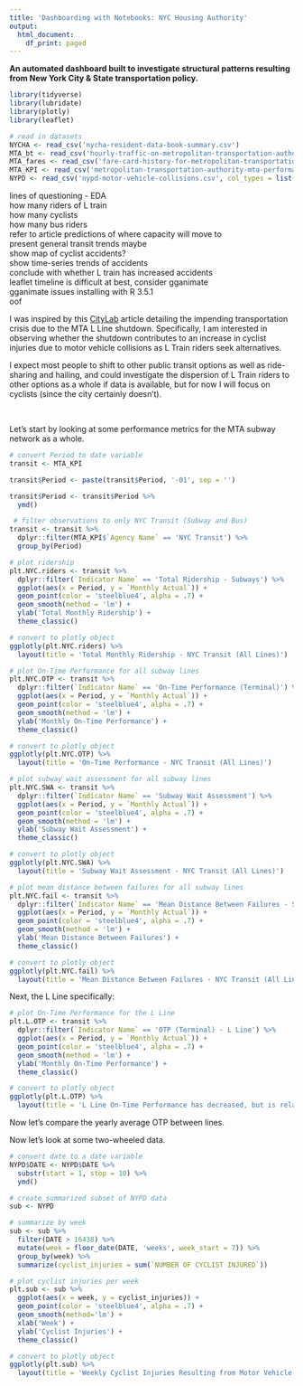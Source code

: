 ---
title: 'Dashboarding with Notebooks: NYC Housing Authority'
output:
  html_document:
    df_print: paged
---

**An automated dashboard built to investigate structural patterns resulting from New York City & State transportation policy.**  

```{r message=FALSE, echo=FALSE}
library(tidyverse)
library(lubridate)
library(plotly)
library(leaflet)
```

```{r message=FALSE, echo=FALSE}
# read in datasets 
NYCHA <- read_csv('nycha-resident-data-book-summary.csv')                                                                # NYC Housing Authority data 
MTA_bt <- read_csv('hourly-traffic-on-metropolitan-transportation-authority-mta-bridges-and-tunnels-beginning-2010.csv') # MTA bridges & tunnels data
MTA_fares <- read_csv('fare-card-history-for-metropolitan-transportation-authority-mta-beginning-2010.csv')              # MTA subway fare data  
MTA_KPI <- read_csv('metropolitan-transportation-authority-mta-performance-indicators-per-agency-beginning-2008.csv')    # MTA KPI performance data 
NYPD <- read_csv('nypd-motor-vehicle-collisions.csv', col_types = list(DATE = col_character()))                          # NYPD collision data 
```

lines of questioning - EDA  
how many riders of L train  
how many cyclists  
how many bus riders  
refer to article predictions of where capacity will move to   
present general transit trends maybe  
show map of cyclist accidents?  
show time-series trends of accidents  
conclude with whether L train has increased accidents  
leaflet timeline is difficult at best, consider gganimate  
gganimate issues installing with R 3.5.1  
oof  

I was inspired by this [CityLab](https://www.citylab.com/perspective/2018/12/new-york-city-electric-bikes-transit-crisis-de-blasio/577969/) article detailing the impending transportation crisis due to the MTA L Line shutdown. Specifically, I am interested in observing whether the shutdown contributes to an increase in cyclist injuries due to motor vehicle collisions as L Train riders seek alternatives.  
  
I expect most people to shift to other public transit options as well as ride-sharing and hailing, and could investigate the dispersion of L Train riders to other options as a whole if data is available, but for now I will focus on cyclists (since the city certainly doesn't).  

<br> 

Let's start by looking at some performance metrics for the MTA subway network as a whole. 
<br>
```{r echo=FALSE}
# convert Period to date variable
transit <- MTA_KPI

transit$Period <- paste(transit$Period, '-01', sep = '')

transit$Period <- transit$Period %>%
  ymd()

 # filter observations to only NYC Transit (Subway and Bus)
transit <- transit %>% 
  dplyr::filter(MTA_KPI$`Agency Name` == 'NYC Transit') %>%
  group_by(Period) 
```

```{r echo=FALSE, message=FALSE}
# plot ridership 
plt.NYC.riders <- transit %>% 
  dplyr::filter(`Indicator Name` == 'Total Ridership - Subways') %>%
  ggplot(aes(x = Period, y = `Monthly Actual`)) + 
  geom_point(color = 'steelblue4', alpha = .7) + 
  geom_smooth(method = 'lm') + 
  ylab('Total Monthly Ridership') +
  theme_classic()

# convert to plotly object
ggplotly(plt.NYC.riders) %>% 
  layout(title = 'Total Monthly Ridership - NYC Transit (All Lines)')
```

```{r echo=FALSE, message=FALSE}
# plot On-Time Performance for all subway lines
plt.NYC.OTP <- transit %>% 
  dplyr::filter(`Indicator Name` == 'On-Time Performance (Terminal)') %>%
  ggplot(aes(x = Period, y = `Monthly Actual`)) + 
  geom_point(color = 'steelblue4', alpha = .7) + 
  geom_smooth(method = 'lm') + 
  ylab('Monthly On-Time Performance') +
  theme_classic()

# convert to plotly object
ggplotly(plt.NYC.OTP) %>% 
  layout(title = 'On-Time Performance - NYC Transit (All Lines)')
```

```{r echo=FALSE, message=FALSE}
# plot subway wait assessment for all subway lines
plt.NYC.SWA <- transit %>% 
  dplyr::filter(`Indicator Name` == 'Subway Wait Assessment') %>%
  ggplot(aes(x = Period, y = `Monthly Actual`)) + 
  geom_point(color = 'steelblue4', alpha = .7) + 
  geom_smooth(method = 'lm') +
  ylab('Subway Wait Assessment') +
  theme_classic()

# convert to plotly object
ggplotly(plt.NYC.SWA) %>% 
  layout(title = 'Subway Wait Assessment - NYC Transit (All Lines)')
```

```{r echo=FALSE, message=FALSE}
# plot mean distance between failures for all subway lines 
plt.NYC.fail <- transit %>% 
  dplyr::filter(`Indicator Name` == 'Mean Distance Between Failures - Subways') %>%
  ggplot(aes(x = Period, y = `Monthly Actual`)) + 
  geom_point(color = 'steelblue4', alpha = .7) + 
  geom_smooth(method = 'lm') +
  ylab('Mean Distance Between Failures') +
  theme_classic()

# convert to plotly object
ggplotly(plt.NYC.fail) %>% 
  layout(title = 'Mean Distance Between Failures - NYC Transit (All Lines)')
```

Next, the L Line specifically: 
<br>
```{r echo=FALSE, message=FALSE}
# plot On-Time Performance for the L Line 
plt.L.OTP <- transit %>% 
  dplyr::filter(`Indicator Name` == 'OTP (Terminal) - L Line') %>% 
  ggplot(aes(x = Period, y = `Monthly Actual`)) + 
  geom_point(color = 'steelblue4', alpha = .7) + 
  geom_smooth(method = 'lm') +
  ylab('Monthly On-Time Performance') + 
  theme_classic()  

# convert to plotly object
ggplotly(plt.L.OTP) %>% 
  layout(title = 'L Line On-Time Performance has decreased, but is relatively high')
```

Now let's compare the yearly average OTP between lines.
<br>


Now let's look at some two-wheeled data.
<br>

```{r echo=FALSE}
# convert date to a date variable
NYPD$DATE <- NYPD$DATE %>% 
  substr(start = 1, stop = 10) %>% 
  ymd()

# create summarized subset of NYPD data 
sub <- NYPD 

# summarize by week
sub <- sub %>% 
  filter(DATE > 16438) %>% 
  mutate(week = floor_date(DATE, 'weeks', week_start = 7)) %>% 
  group_by(week) %>% 
  summarize(cyclist_injuries = sum(`NUMBER OF CYCLIST INJURED`))

```

```{r echo=FALSE, message=FALSE}
# plot cyclist injuries per week 
plt.sub <- sub %>% 
  ggplot(aes(x = week, y = cyclist_injuries)) +
  geom_point(color = 'steelblue4', alpha = .7) + 
  geom_smooth(method='lm') + 
  xlab('Week') +
  ylab('Cyclist Injuries') + 
  theme_classic()

# convert to plotly object
ggplotly(plt.sub) %>% 
  layout(title = 'Weekly Cyclist Injuries Resulting from Motor Vehicle Collisions')
```




<!-- ```{r message=FALSE, echo=FALSE} -->
<!-- # light data cleaning  -->
<!-- NYCHA <- NYCHA %>%  -->
<!-- slice(22:35) -->
<!-- ``` -->


<!-- ```{r echo=FALSE, fig.width=10} -->
<!-- p <- NYCHA %>%  -->
<!--   ggplot(aes(x = PROGRAM, y = `Total Families`)) +  -->
<!--   geom_bar(stat = 'identity', aes(fill = STATECITY_SECTION8_FLAG)) + -->
<!--   scale_fill_brewer('Blues', name = 'Household Type') +  -->
<!--   ylab('Total Families') + -->
<!--   xlab('Borough') + -->
<!--   theme(legend.position = 'top') +  -->
<!--   theme_classic()  -->

<!-- ggplotly(p) %>%  -->
<!--   layout(title = 'Households by Housing Type and Borough') -->
<!-- ``` -->






<!-- ```{r} -->
<!-- library(htmlwidgets) -->
<!-- library(htmltools) -->
<!-- library(leaflet) -->
<!-- library(geojsonio) -->
<!-- ``` -->

<!-- ```{r} -->
<!-- tst <- NYPD %>%  -->
<!--   slice(1:466)  -->

<!-- tst$DATE <- tst$DATE %>%  -->
<!--   ymd()  -->

<!-- tst$DATE <- format(tst$DATE, '%d-%b-%Y') -->

<!-- tst$DATE <- as.Date(tst$DATE, format = '%d-%b-%Y') -->

<!-- tst$START <- tst$DATE -->

<!-- tst <- tst %>%  -->
<!--   select(LATITUDE, LONGITUDE, START) %>%  -->
<!--   as.data.frame() -->

<!-- # set start same as end, adjust however you would like -->
<!-- tst$END <- tst$START + 30 -->

<!-- # use geojsonio to convert our data.frame to GeoJSON which timeline expects -->
<!-- tst_geo <- geojson_json(tst, lat = 'LATITUDE', lon = 'LONGITUDE', pretty = TRUE) -->

<!-- # create a leaflet map on which we will build -->
<!-- leaf <- leaflet() %>%  -->
<!--   addTiles() -->

<!-- # add leaflet-timeline as a dependency -->
<!-- leaf$dependencies[[length(leaf$dependencies)+1]] <- htmlDependency( -->
<!--     name = "leaflet-timeline", -->
<!--     version = "1.0.0", -->
<!--     src = c("href" = "http://skeate.github.io/Leaflet.timeline/"), -->
<!--     script = "javascripts/leaflet.timeline.js", -->
<!--     stylesheet = "stylesheets/leaflet.timeline.css" -->
<!-- ) -->

<!-- # use the new onRender in htmlwidgets to run this code once our leaflet map is rendered -->
<!-- # I did not spend time perfecting the leaflet-timeline options -->
<!-- leaf %>% -->
<!--     setView(-73.9665,40.74667,11) %>% -->
<!--     onRender(sprintf( -->
<!--         ' -->
<!--         function(el,x){ -->
<!--         var tst_data = %s; -->

<!--         var timelineControl = L.timelineSliderControl({ -->
<!--           formatOutput: function(date) { -->
<!--             return new Date(date).toString(); -->
<!--           } -->
<!--         }); -->

<!--         var timeline = L.timeline(tst_data, { -->
<!--         pointToLayer: function(data, latlng){ -->
<!--         var hue_min = 120; -->
<!--         var hue_max = 0; -->
<!--         var hue = hue_min; -->
<!--         return L.circleMarker(latlng, { -->
<!--         radius: 10, -->
<!--         color: "hsl("+hue+", 100%%, 50%%)", -->
<!--         fillColor: "hsl("+hue+", 100%%, 50%%)" -->
<!--         }); -->
<!--         }, -->
<!--         steps: 1000, -->
<!--         duration: 16438, -->
<!--         showTicks: true -->
<!--         }); -->
<!--         timelineControl.addTo(HTMLWidgets.find(".leaflet").getMap()); -->
<!--         timelineControl.addTimelines(timeline); -->
<!--         timeline.addTo(HTMLWidgets.find(".leaflet").getMap()); -->
<!--         } -->
<!--         ', -->
<!--         tst_geo -->
<!--     )) -->


<!-- ``` -->


<!-- ```{r} -->
<!-- #Build data.frame with 10 obs + 3 cols -->
<!-- power <- data.frame( -->
<!--     "Latitude" = c(33.515556, 38.060556, 47.903056, 49.71, 49.041667, 31.934167, 54.140586, 54.140586, 48.494444, 48.494444), -->
<!--     "Longitude" = c(129.837222, -77.789444, 7.563056, 8.415278, 9.175, -82.343889, 13.664422, 13.664422, 17.681944, 17.681944), -->
<!--     "start" = do.call( -->
<!--         "as.Date", -->
<!--         list( -->
<!--             x = c("15-Sep-1971", "1-Dec-1971", "1-Feb-1972", "1-Feb-1972", "1-Feb-1972", "1-Feb-1972", "1-Apr-1972", "1-Apr-1972", "24-Apr-1972", "24-Apr-1972"), -->
<!--             format = "%d-%b-%Y" -->
<!--         ) -->
<!--     ) -->
<!-- ) -->

<!-- # set start same as end -->
<!-- #  adjust however you would like -->
<!-- power$end <- power$start + 30 -->


<!-- # use geojsonio to convert our data.frame -->
<!-- #  to GeoJSON which timeline expects -->
<!-- power_geo <- geojson_json(power,lat="Latitude",lon="Longitude", pretty = T) -->

<!-- # create a leaflet map on which we will build -->
<!-- leaf <- leaflet() %>% -->
<!--     addTiles() -->

<!-- # add leaflet-timeline as a dependency -->
<!-- #  to get the js and css -->
<!-- leaf$dependencies[[length(leaf$dependencies)+1]] <- htmlDependency( -->
<!--     name = "leaflet-timeline", -->
<!--     version = "1.0.0", -->
<!--     src = c("href" = "http://skeate.github.io/Leaflet.timeline/"), -->
<!--     script = "javascripts/leaflet.timeline.js", -->
<!--     stylesheet = "stylesheets/leaflet.timeline.css" -->
<!-- ) -->

<!-- # use the new onRender in htmlwidgets to run -->
<!-- #  this code once our leaflet map is rendered -->
<!-- #  I did not spend time perfecting the leaflet-timeline -->
<!-- #  options -->
<!-- leaf %>% -->
<!--     setView(44.0665,23.74667,2) %>% -->
<!--     onRender(sprintf( -->
<!--         ' -->
<!--         function(el,x){ -->
<!--         var power_data = %s; -->

<!--         var timelineControl = L.timelineSliderControl({ -->
<!--           formatOutput: function(date) { -->
<!--             return new Date(date).toString(); -->
<!--           } -->
<!--         }); -->

<!--         var timeline = L.timeline(power_data, { -->
<!--         pointToLayer: function(data, latlng){ -->
<!--         var hue_min = 120; -->
<!--         var hue_max = 0; -->
<!--         var hue = hue_min; -->
<!--         return L.circleMarker(latlng, { -->
<!--         radius: 10, -->
<!--         color: "hsl("+hue+", 100%%, 50%%)", -->
<!--         fillColor: "hsl("+hue+", 100%%, 50%%)" -->
<!--         }); -->
<!--         }, -->
<!--         steps: 1000, -->
<!--         duration: 10000, -->
<!--         showTicks: true -->
<!--         }); -->
<!--         timelineControl.addTo(HTMLWidgets.find(".leaflet").getMap()); -->
<!--         timelineControl.addTimelines(timeline); -->
<!--         timeline.addTo(HTMLWidgets.find(".leaflet").getMap()); -->
<!--         } -->
<!--         ', -->
<!--         power_geo -->
<!--     )) -->
<!-- ``` -->
